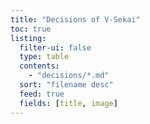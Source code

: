 ```yaml
---
title: "Decisions of V-Sekai"
toc: true
listing:
  filter-ui: false
  type: table
  contents:
    - "decisions/*.md"
  sort: "filename desc"
  feed: true
  fields: [title, image]
---
```

